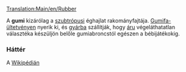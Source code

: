 [[Translation:Main/en/Rubber]]
{{hu/Rakomány|név=Gumi
|kép=Rubberplantation.png
|termeli=kizárólag szubtrópusi éghajlaton: [[Main/hu/Gumifa-ültetvény|gumifa-ültetvény]]
|fogadja=[[Main/hu/Gyár|gyár]]
}}

A '''gumi''' kizárólag a [[Main/en/Éghajlatok/Hu#Szubtrópusi|szubtrópusi]] éghajlat rakományfajtája. [[Main/hu/Gumifa-ültetvény|Gumifa-ültetvényen]] nyerik ki, és [[Main/hu/Gyár|gyárba]] szállítják, hogy [[Main/hu/Áru|áru]] végeláthatatlan választéka készüljön belőle gumiabroncstól egészen a bébijátékokig.

===Háttér===
A [http://hu.wikipedia.org/wiki/Latex Wikipédián]
{{hu/Navbox Rakomány}}